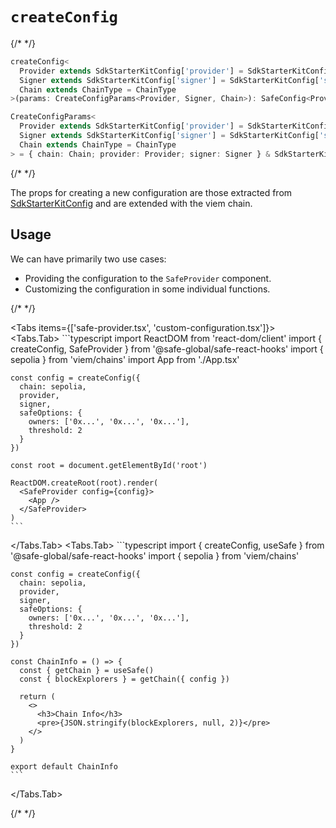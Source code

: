 
# `createConfig`

{/* <!-- vale off --> */}

```typescript
createConfig<
  Provider extends SdkStarterKitConfig['provider'] = SdkStarterKitConfig['provider'],
  Signer extends SdkStarterKitConfig['signer'] = SdkStarterKitConfig['signer'],
  Chain extends ChainType = ChainType
>(params: CreateConfigParams<Provider, Signer, Chain>): SafeConfig<Provider, Signer, Chain>

CreateConfigParams<
  Provider extends SdkStarterKitConfig['provider'] = SdkStarterKitConfig['provider'],
  Signer extends SdkStarterKitConfig['signer'] = SdkStarterKitConfig['signer'],
  Chain extends ChainType = ChainType
> = { chain: Chain; provider: Provider; signer: Signer } & SdkStarterKitConfig
```

{/* <!-- vale on --> */}

The props for creating a new configuration are those extracted from [SdkStarterKitConfig](https://github.com/safe-global/safe-core-sdk/blob/main/packages/sdk-starter-kit/src/types.ts#L49-L65) and are extended with the viem chain.

## Usage

We can have primarily two use cases:

- Providing the configuration to the `SafeProvider` component.  
- Customizing the configuration in some individual functions.

{/* <!-- vale off --> */}

<Tabs items={['safe-provider.tsx', 'custom-configuration.tsx']}>
  <Tabs.Tab>
    ```typescript
    import ReactDOM from 'react-dom/client'
    import { createConfig, SafeProvider } from '@safe-global/safe-react-hooks'
    import { sepolia } from 'viem/chains'
    import App from './App.tsx'

    const config = createConfig({
      chain: sepolia,
      provider,
      signer,
      safeOptions: {
        owners: ['0x...', '0x...', '0x...'],
        threshold: 2
      }
    })

    const root = document.getElementById('root')
    
    ReactDOM.createRoot(root).render(
      <SafeProvider config={config}>
        <App />
      </SafeProvider>
    )
    ```
  </Tabs.Tab>
  <Tabs.Tab>
    ```typescript
    import { createConfig, useSafe } from '@safe-global/safe-react-hooks'
    import { sepolia } from 'viem/chains'

    const config = createConfig({
      chain: sepolia,
      provider,
      signer,
      safeOptions: {
        owners: ['0x...', '0x...', '0x...'],
        threshold: 2
      }
    })

    const ChainInfo = () => {
      const { getChain } = useSafe()
      const { blockExplorers } = getChain({ config })

      return (
        <>
          <h3>Chain Info</h3>
          <pre>{JSON.stringify(blockExplorers, null, 2)}</pre>
        </>
      )
    }

    export default ChainInfo
    ```
  </Tabs.Tab>
</Tabs>

{/* <!-- vale on --> */}
